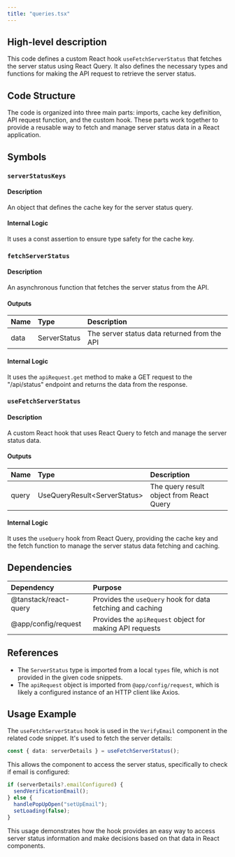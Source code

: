 ```yaml
---
title: "queries.tsx"
---
```


## High-level description
This code defines a custom React hook `useFetchServerStatus` that fetches the server status using React Query. It also defines the necessary types and functions for making the API request to retrieve the server status.

## Code Structure
The code is organized into three main parts: imports, cache key definition, API request function, and the custom hook. These parts work together to provide a reusable way to fetch and manage server status data in a React application.

## Symbols

### `serverStatusKeys`
#### Description
An object that defines the cache key for the server status query.

#### Internal Logic
It uses a const assertion to ensure type safety for the cache key.

### `fetchServerStatus`
#### Description
An asynchronous function that fetches the server status from the API.

#### Outputs
| Name | Type | Description |
|:-----|:-----|:------------|
| data | ServerStatus | The server status data returned from the API |

#### Internal Logic
It uses the `apiRequest.get` method to make a GET request to the "/api/status" endpoint and returns the data from the response.

### `useFetchServerStatus`
#### Description
A custom React hook that uses React Query to fetch and manage the server status data.

#### Outputs
| Name | Type | Description |
|:-----|:-----|:------------|
| query | UseQueryResult&lt;ServerStatus&gt; | The query result object from React Query |

#### Internal Logic
It uses the `useQuery` hook from React Query, providing the cache key and the fetch function to manage the server status data fetching and caching.

## Dependencies
| Dependency | Purpose |
|:-----------|:--------|
| @tanstack/react-query | Provides the `useQuery` hook for data fetching and caching |
| @app/config/request | Provides the `apiRequest` object for making API requests |

## References
- The `ServerStatus` type is imported from a local `types` file, which is not provided in the given code snippets.
- The `apiRequest` object is imported from `@app/config/request`, which is likely a configured instance of an HTTP client like Axios.

## Usage Example
The `useFetchServerStatus` hook is used in the `VerifyEmail` component in the related code snippet. It's used to fetch the server details:

```typescript
const { data: serverDetails } = useFetchServerStatus();
```

This allows the component to access the server status, specifically to check if email is configured:

```typescript
if (serverDetails?.emailConfigured) {
  sendVerificationEmail();
} else {
  handlePopUpOpen("setUpEmail");
  setLoading(false);
}
```

This usage demonstrates how the hook provides an easy way to access server status information and make decisions based on that data in React components.